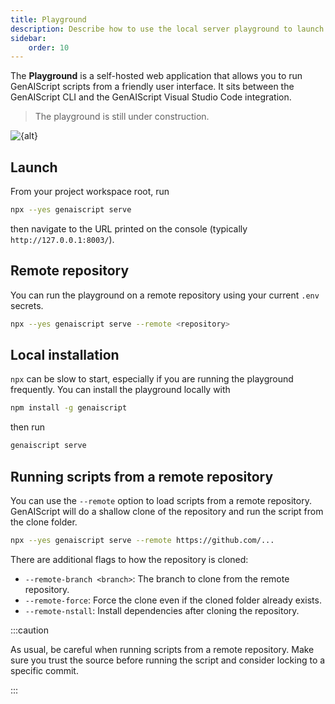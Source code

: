 ```yaml
---
title: Playground
description: Describe how to use the local server playground to launch scripts from a user interface.
sidebar:
    order: 10
---
```



The **Playground** is a self-hosted web application that allows you to run GenAIScript scripts
from a friendly user interface. It sits between the GenAIScript CLI
and the GenAIScript Visual Studio Code integration.

> The playground is still under construction.

<Image src={src} alt={alt} />

## Launch

From your project workspace root, run

```sh
npx --yes genaiscript serve
```

then navigate to the URL printed on the console (typically `http://127.0.0.1:8003/`).

## Remote repository

You can run the playground on a remote repository using your current `.env` secrets.

```sh
npx --yes genaiscript serve --remote <repository>
```

## Local installation

`npx` can be slow to start, especially if you are running the playground frequently.
You can install the playground locally with

```sh
npm install -g genaiscript
```

then run

```sh
genaiscript serve
```

## Running scripts from a remote repository

You can use the `--remote` option to load scripts from a remote repository.
GenAIScript will do a shallow clone of the repository and run the script from the clone folder.

```sh
npx --yes genaiscript serve --remote https://github.com/...
```

There are additional flags to how the repository is cloned:

- `--remote-branch <branch>`: The branch to clone from the remote repository.
- `--remote-force`: Force the clone even if the cloned folder already exists.
- `--remote-nstall`: Install dependencies after cloning the repository.

:::caution

As usual, be careful when running scripts from a remote repository.
Make sure you trust the source before running the script and consider locking to a specific commit.

:::

